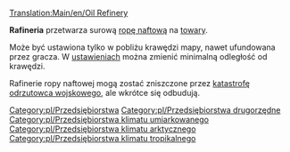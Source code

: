 [[Translation:Main/en/Oil Refinery]]
{{pl/Przedsiębiorstwa|image=Oilrefinery.png
|name=Rafineria
|climates=[[Main/en/Klimat/Pl#Umiarkowany|Umiarkowany]], [[Main/en/Klimat/Pl#Arktyczny|Arktyczny]], [[Main/en/Klimat/Pl#Tropikalny|Tropikalny]].
|accepts=[[Main/pl/Ropa|Ropa]]
|produces=[[Main/pl/Towary|Towary]]
}}

'''Rafineria''' przetwarza surową [[Main/pl/Ropa|ropę naftową]] na [[Main/pl/Towary|towary]].

Może być ustawiona tylko w pobliżu krawędzi mapy, nawet ufundowana przez gracza. W [[Main/pl/Ustawienia|ustawieniach]] można zmienić minimalną odległość od krawędzi.

Rafinerie ropy naftowej mogą zostać zniszczone przez [[Main/pl/Katastrofy|katastrofę odrzutowca wojskowego]], ale wkrótce się odbudują. 

{{pl/Navbox Industries}}

[[Category:pl/Przedsiębiorstwa]]
[[Category:pl/Przedsiębiorstwa drugorzędne]]
[[Category:pl/Przedsiębiorstwa klimatu umiarkowanego]]
[[Category:pl/Przedsiębiorstwa klimatu arktycznego]]
[[Category:pl/Przedsiębiorstwa klimatu tropikalnego]]